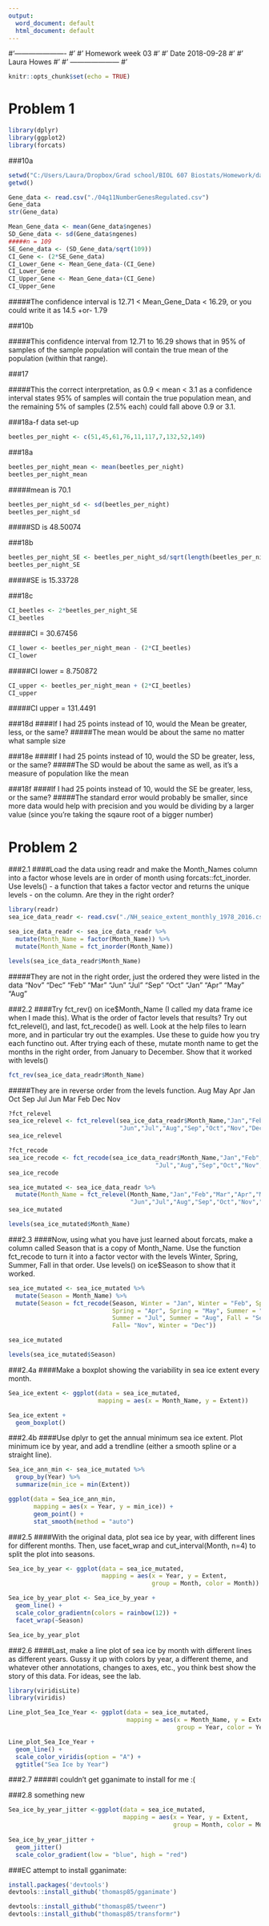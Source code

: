 ---
output:
  word_document: default
  html_document: default
---
#'----------------------
#'
#' Homework week 03
#'
#' Date 2018-09-28
#'
#' Laura Howes
#' 
#' ---------------------
#' 
```{r setup, include=FALSE}
knitr::opts_chunk$set(echo = TRUE)
```
# Problem 1

```{r eval=FALSE}
library(dplyr)
library(ggplot2)
library(forcats)
```
###10a

```{r eval=FALSE}
setwd("C:/Users/Laura/Dropbox/Grad school/BIOL 607 Biostats/Homework/data")
getwd()

Gene_data <- read.csv("./04q11NumberGenesRegulated.csv")
Gene_data
str(Gene_data)

Mean_Gene_data <- mean(Gene_data$ngenes)
SD_Gene_data <- sd(Gene_data$ngenes)
#####n = 109
SE_Gene_data <- (SD_Gene_data/sqrt(109))
CI_Gene <- (2*SE_Gene_data)
CI_Lower_Gene <- Mean_Gene_data-(CI_Gene)
CI_Lower_Gene
CI_Upper_Gene <- Mean_Gene_data+(CI_Gene)
CI_Upper_Gene
```

#####The confidence interval is 12.71 < Mean_Gene_Data < 16.29, or you could write it as 14.5 +or- 1.79

###10b

#####This confidence interval from 12.71 to 16.29 shows that in 95% of samples of the sample population will contain the true mean of the population (within that range).


###17

#####This the correct interpretation, as 0.9 < mean < 3.1 as a confidence interval states 95% of samples will contain the true population mean, and the remaining 5% of samples (2.5% each) could fall above 0.9 or 3.1.


###18a-f data set-up

```{r eval=FALSE}
beetles_per_night <- c(51,45,61,76,11,117,7,132,52,149)
```
###18a

```{r eval=FALSE}
beetles_per_night_mean <- mean(beetles_per_night)
beetles_per_night_mean
```
#####mean is 70.1

```{r eval=FALSE}
beetles_per_night_sd <- sd(beetles_per_night)
beetles_per_night_sd
```
#####SD is 48.50074

###18b
```{r eval=FALSE}
beetles_per_night_SE <- beetles_per_night_sd/sqrt(length(beetles_per_night))
beetles_per_night_SE
```
#####SE is 15.33728

###18c
```{r eval=FALSE}
CI_beetles <- 2*beetles_per_night_SE
CI_beetles
```
#####CI = 30.67456

```{r eval=FALSE}
CI_lower <- beetles_per_night_mean - (2*CI_beetles)
CI_lower
```
#####CI lower = 8.750872
```{r eval=FALSE}
CI_upper <- beetles_per_night_mean + (2*CI_beetles)
CI_upper
```
#####CI upper = 131.4491

###18d 
####If I had 25 points instead of 10, would the Mean be greater, less, or the same? 
#####The mean would be about the same no matter what sample size

###18e 
####If I had 25 points instead of 10, would the SD be greater, less, or the same? 
#####The SD would be about the same as well, as it's a measure of population like the mean

###18f 
####If I had 25 points instead of 10, would the SE be greater, less, or the same? 
#####The standard error would probably be smaller, since more data would help with precision and you would be dividing by a larger value (since you're taking the sqaure root of a bigger number)

# Problem 2

###2.1 
####Load the data using readr and make the Month_Names column into a factor whose levels are in order of month using  forcats::fct_inorder. Use levels() - a function that takes a factor vector and returns the unique levels - on the column. Are they in the right order?

```{r eval=FALSE}
library(readr)
sea_ice_data_readr <- read.csv("./NH_seaice_extent_monthly_1978_2016.csv")

sea_ice_data_readr <- sea_ice_data_readr %>% 
  mutate(Month_Name = factor(Month_Name)) %>%
  mutate(Month_Name = fct_inorder(Month_Name)) 

levels(sea_ice_data_readr$Month_Name)
```

#####They are not in the right order, just the ordered they were listed in the data "Nov" "Dec" "Feb" "Mar" "Jun" "Jul" "Sep" "Oct" "Jan" "Apr" "May" "Aug"

###2.2 
####Try fct_rev() on ice$Month_Name (I called my data frame ice when I made this). What is the order of factor levels that results? Try out  fct_relevel(), and last, fct_recode() as well. Look at the help files to learn more, and in particular try out the examples. Use these to guide how you try each functino out. After trying each of these, mutate month name to get the months in the right order, from January to December. Show that it worked with levels()

```{r eval=FALSE}
fct_rev(sea_ice_data_readr$Month_Name)
```
#####They are in reverse order from the levels function. Aug May Apr Jan Oct Sep Jul Jun Mar Feb Dec Nov

```{r eval=FALSE}
?fct_relevel
sea_ice_relevel <- fct_relevel(sea_ice_data_readr$Month_Name,"Jan","Feb","Mar","Apr","May",
                               "Jun","Jul","Aug","Sep","Oct","Nov","Dec")
sea_ice_relevel

?fct_recode
sea_ice_recode <- fct_recode(sea_ice_data_readr$Month_Name,"Jan","Feb","Mar","Apr","May","Jun",
                                         "Jul","Aug","Sep","Oct","Nov","Dec")
sea_ice_recode

sea_ice_mutated <- sea_ice_data_readr %>%
  mutate(Month_Name = fct_relevel(Month_Name,"Jan","Feb","Mar","Apr","May",
                                  "Jun","Jul","Aug","Sep","Oct","Nov","Dec"))
sea_ice_mutated

levels(sea_ice_mutated$Month_Name)
```

###2.3 
####Now, using what you have just learned about forcats, make a column called Season that is a copy of Month_Name. Use the function  fct_recode to turn it into a factor vector with the levels Winter, Spring, Summer, Fall in that order. Use levels() on ice$Season to show that it worked.

```{r eval=FALSE}
sea_ice_mutated <- sea_ice_mutated %>%
  mutate(Season = Month_Name) %>%
  mutate(Season = fct_recode(Season, Winter = "Jan", Winter = "Feb", Spring = "Mar",
                             Spring = "Apr", Spring = "May", Summer = "Jun", 
                             Summer = "Jul", Summer = "Aug", Fall = "Sep", Fall ="Oct",
                             Fall= "Nov", Winter = "Dec"))

sea_ice_mutated

levels(sea_ice_mutated$Season)
```

###2.4a 
####Make a boxplot showing the variability in sea ice extent every month.

```{r eval=FALSE}
Sea_ice_extent <- ggplot(data = sea_ice_mutated,
                         mapping = aes(x = Month_Name, y = Extent))

Sea_ice_extent +
  geom_boxplot()
```

###2.4b 
####Use dplyr to get the annual minimum sea ice extent. Plot minimum ice by year, and add a trendline (either a smooth spline or a straight line).

```{r eval=FALSE}
Sea_ice_ann_min <- sea_ice_mutated %>%
  group_by(Year) %>%
  summarize(min_ice = min(Extent))

ggplot(data = Sea_ice_ann_min,
       mapping = aes(x = Year, y = min_ice)) +
       geom_point() +
       stat_smooth(method = "auto")
```

###2.5 
####With the original data, plot sea ice by year, with different lines for different months. Then, use facet_wrap and cut_interval(Month, n=4) to split the plot into seasons.

```{r eval=FALSE}
Sea_ice_by_year <- ggplot(data = sea_ice_mutated, 
                          mapping = aes(x = Year, y = Extent,
                                        group = Month, color = Month))

Sea_ice_by_year_plot <- Sea_ice_by_year +
  geom_line() +
  scale_color_gradientn(colors = rainbow(12)) +
  facet_wrap(~Season)

Sea_ice_by_year_plot
```

###2.6 
####Last, make a line plot of sea ice by month with different lines as different years. Gussy it up with colors by year, a different theme, and whatever other annotations, changes to axes, etc., you think best show the story of this data. For ideas, see the lab.

```{r eval=FALSE}
library(viridisLite)
library(viridis)

Line_plot_Sea_Ice_Year <- ggplot(data = sea_ice_mutated,
                                 mapping = aes(x = Month_Name, y = Extent,
                                               group = Year, color = Year))

Line_plot_Sea_Ice_Year +
  geom_line() +
  scale_color_viridis(option = "A") +
  ggtitle("Sea Ice by Year")
```


###2.7 
#####I couldn't get gganimate to install for me :(

###2.8 something new

```{r eval=FALSE}
Sea_ice_by_year_jitter <-ggplot(data = sea_ice_mutated,
                                mapping = aes(x = Year, y = Extent, 
                                              group = Month, color = Month))
  
Sea_ice_by_year_jitter +
  geom_jitter()
  scale_color_gradient(low = "blue", high = "red")
```


###EC attempt to install gganimate:

```{r eval=FALSE}
install.packages('devtools')
devtools::install_github('thomasp85/gganimate')

devtools::install_github("thomasp85/tweenr")
devtools::install_github("thomasp85/transformr")
```
